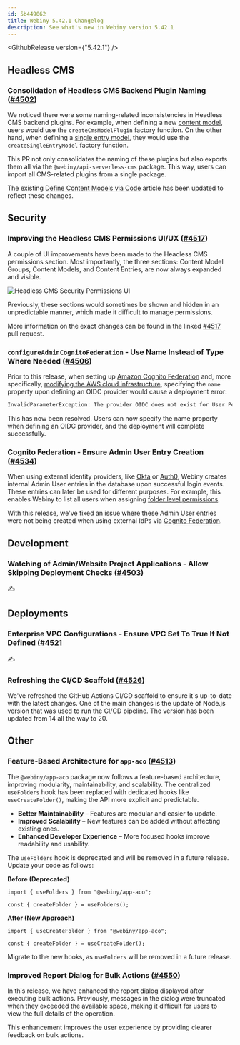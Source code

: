 ```yaml
---
id: 5b449062
title: Webiny 5.42.1 Changelog
description: See what's new in Webiny version 5.42.1
---
```




<GithubRelease version={"5.42.1"} />

## Headless CMS

### Consolidation of Headless CMS Backend Plugin Naming ([#4502](https://github.com/webiny/webiny-js/pull/4502))

We noticed there were some naming-related inconsistencies in Headless CMS backend plugins. For example, when defining a new [content model](/docs/headless-cms/extending/content-models-via-code), users would use the `createCmsModelPlugin` factory function. On the other hand, when defining a [single entry model](/docs/release-notes/5.40.6/changelog#introducing-single-entry-models-beta-4228-4298-4296), they would use the `createSingleEntryModel` factory function.

This PR not only consolidates the naming of these plugins but also exports them all via the `@webiny/api-serverless-cms` package. This way, users can import all CMS-related plugins from a single package.

<Alert>

  The existing [Define Content Models via Code](/docs/headless-cms/extending/content-models-via-code) article has been updated to reflect these changes.

</Alert>

## Security

### Improving the Headless CMS Permissions UI/UX ([#4517](https://github.com/webiny/webiny-js/pull/4517))

A couple of UI improvements have been made to the Headless CMS permissions section. Most importantly, the three sections: Content Model Groups, Content Models, and Content Entries, are now always expanded and visible. 

<Image src={cmsSecurityPermissionsUi} alt="Headless CMS Security Permissions UI" />

Previously, these sections would sometimes be shown and hidden in an unpredictable manner, which made it difficult to manage permissions.

<Alert>

  More information on the exact changes can be found in the linked [#4517](https://github.com/webiny/webiny-js/pull/4517) pull request.

</Alert>


### `configureAdminCognitoFederation` - Use Name Instead of Type Where Needed ([#4506](https://github.com/webiny/webiny-js/pull/4506))

Prior to this release, when setting up [Amazon Cognito Federation](/docs/enterprise/cognito-federation) and, more specifically, [modifying the AWS cloud infrastructure](/docs/enterprise/cognito-federation#configure-aws-infrastructure), specifying the `name` property upon defining an OIDC provider would cause a deployment error:

```bash
InvalidParameterException: The provider OIDC does not exist for User Pool eu-central-1_xxXXxxXX.
```

This has now been resolved. Users can now specify the name property when defining an OIDC provider, and the deployment will complete successfully.

### Cognito Federation - Ensure Admin User Entry Creation ([#4534](https://github.com/webiny/webiny-js/pull/4534))

When using external identity providers, like [Okta](/docs/enterprise/okta-integration) or [Auth0](/docs/enterprise/auth0-integration), Webiny creates internal Admin User entries in the database upon successful login events. These entries can later be used for different purposes. For example, this enables Webiny to list all users when assigning [folder level permissions](https://www.webiny.com/docs/enterprise/aacl/folder-level-permissions#overview). 

With this release, we've fixed an issue where these Admin User entries were not being created when using external IdPs via [Cognito Federation](/www.webiny.com/docs/enterprise/cognito-federation).

## Development

### Watching of Admin/Website Project Applications - Allow Skipping Deployment Checks ([#4503](https://github.com/webiny/webiny-js/pull/4503))

✍️

## Deployments

### Enterprise VPC Configurations - Ensure VPC Set To True If Not Defined ([#4521](https://github.com/webiny/webiny-js/pull/4521)

✍️

### Refreshing the CI/CD Scaffold ([#4526](https://github.com/webiny/webiny-js/pull/4526))

We've refreshed the GitHub Actions CI/CD scaffold to ensure it's up-to-date with the latest changes. One of the main changes is the update of Node.js version that was used to run the CI/CD pipeline. The version has been updated from 14 all the way to 20.

## Other

### Feature-Based Architecture for `app-aco` ([#4513](https://github.com/webiny/webiny-js/pull/4513))

The `@webiny/app-aco` package now follows a feature-based architecture, improving modularity, maintainability, and scalability. The centralized `useFolders` hook has been replaced with dedicated hooks like `useCreateFolder()`, making the API more explicit and predictable.

- **Better Maintainability** – Features are modular and easier to update.
- **Improved Scalability** – New features can be added without affecting existing ones.
- **Enhanced Developer Experience** – More focused hooks improve readability and usability.

The `useFolders` hook is deprecated and will be removed in a future release. Update your code as follows:

**Before (Deprecated)**
```tsx
import { useFolders } from "@webiny/app-aco";

const { createFolder } = useFolders();
```

**After (New Approach)**
```tsx
import { useCreateFolder } from "@webiny/app-aco";

const { createFolder } = useCreateFolder();
```

<Alert type="warning"> Migrate to the new hooks, as `useFolders` will be removed in a future release. </Alert> 


### Improved Report Dialog for Bulk Actions ([#4550](https://github.com/webiny/webiny-js/pull/4550))

In this release, we have enhanced the report dialog displayed after executing bulk actions. Previously, messages in the dialog were truncated when they exceeded the available space, making it difficult for users to view the full details of the operation.

This enhancement improves the user experience by providing clearer feedback on bulk actions.
